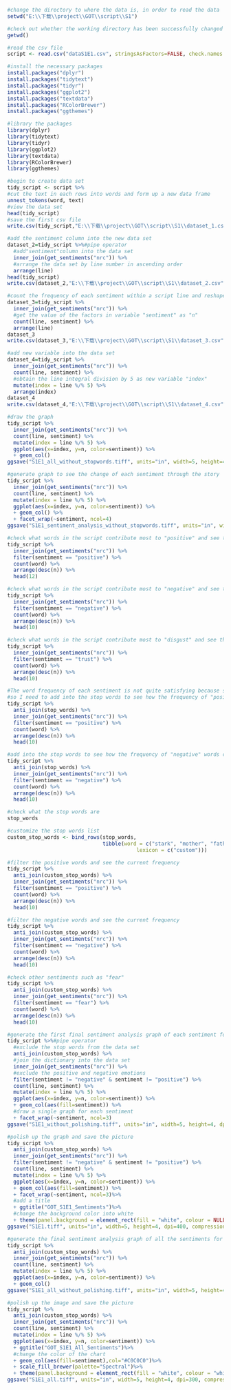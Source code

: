 ```{r}
#change the directory to where the data is, in order to read the data
setwd("E:\\下载\\project\\GOT\\script\\S1")
```

```{r}
#check out whether the working directory has been successfully changed
getwd()
```

```{r}
#read the csv file
script <- read.csv("dataS1E1.csv", stringsAsFactors=FALSE, check.names = F,fileEncoding = "UTF16LE")
```

```{r}
#install the necessary packages
install.packages("dplyr")
install.packages("tidytext")
install.packages("tidyr")
install.packages("ggplot2")
install.packages("textdata")
install.packages("RColorBrewer")
install.packages("ggthemes")
```

```{r}
#library the packages
library(dplyr)
library(tidytext)
library(tidyr)
library(ggplot2)
library(textdata)
library(RColorBrewer)
library(ggthemes)
```

```{r}
#begin to create data set
tidy_script <- script %>% 
#cut the text in each rows into words and form up a new data frame
unnest_tokens(word, text)
#view the data set
head(tidy_script)
#save the first csv file
write.csv(tidy_script,"E:\\下载\\project\\GOT\\script\\S1\\dataset_1.csv", row.names = FALSE,fileEncoding = "UTF16LE")
```

```{r}
#add the sentiment column into the new data set
dataset_2=tidy_script %>%#pipe operator
  #add"sentiment"column into the data set
  inner_join(get_sentiments("nrc")) %>%
  #arrange the data set by line number in ascending order
  arrange(line)
head(tidy_script)
write.csv(dataset_2,"E:\\下载\\project\\GOT\\script\\S1\\dataset_2.csv", row.names = FALSE,fileEncoding = "UTF16LE")
```

```{r}
#count the frequency of each sentiment within a script line and reshape the data set
dataset_3=tidy_script %>%
  inner_join(get_sentiments("nrc")) %>%
  #get the value of the factors in variable "sentiment" as "n"
  count(line, sentiment) %>%
  arrange(line) 
dataset_3
write.csv(dataset_3,"E:\\下载\\project\\GOT\\script\\S1\\dataset_3.csv", row.names = FALSE,fileEncoding = "UTF16LE")
```

```{r}
#add new variable into the data set
dataset_4=tidy_script %>%
  inner_join(get_sentiments("nrc")) %>%
  count(line, sentiment) %>%
  #obtain the line integral division by 5 as new variable "index"
  mutate(index = line %/% 5) %>%
  arrange(index)
dataset_4
write.csv(dataset_4,"E:\\下载\\project\\GOT\\script\\S1\\dataset_4.csv", row.names = FALSE,fileEncoding = "UTF16LE")
```

```{r}
#draw the graph
tidy_script %>%
  inner_join(get_sentiments("nrc")) %>%
  count(line, sentiment) %>%
  mutate(index = line %/% 5) %>%
  ggplot(aes(x=index, y=n, color=sentiment)) %>%
  + geom_col()
ggsave("S1E1_all_without_stopwords.tiff", units="in", width=5, height=4, dpi=400, compression = 'lzw')
```

```{r}
#generate graph to see the change of each sentiment through the story
tidy_script %>%
  inner_join(get_sentiments("nrc")) %>%
  count(line, sentiment) %>%
  mutate(index = line %/% 5) %>%
  ggplot(aes(x=index, y=n, color=sentiment)) %>%
  + geom_col() %>%
  + facet_wrap(~sentiment, ncol=4)
ggsave("S1E1_sentiment_analysis_without_stopwords.tiff", units="in", width=5, height=4, dpi=500, compression = 'lzw')
```

```{r}
#check what words in the script contribute most to "positive" and see the frequency
tidy_script %>%
  inner_join(get_sentiments("nrc")) %>%
  filter(sentiment == "positive") %>%
  count(word) %>%
  arrange(desc(n)) %>%
  head(12)
```

```{r}
#check what words in the script contribute most to "negative" and see the frequency
tidy_script %>%
  inner_join(get_sentiments("nrc")) %>%
  filter(sentiment == "negative") %>%
  count(word) %>%
  arrange(desc(n)) %>%
  head(10)
```

```{r}
#check what words in the script contribute most to "disgust" and see the frequency
tidy_script %>%
  inner_join(get_sentiments("nrc")) %>%
  filter(sentiment == "trust") %>%
  count(word) %>%
  arrange(desc(n)) %>%
  head(10)
```

```{r}
#The word frequency of each sentiment is not quite satisfying because some frequently appearing words belong to different categories at the same time
#so I need to add into the stop words to see how the frequency of "positive" words changes
tidy_script %>%
  anti_join(stop_words) %>%
  inner_join(get_sentiments("nrc")) %>%
  filter(sentiment == "positive") %>%
  count(word) %>%
  arrange(desc(n)) %>%
  head(10)
```

```{r}
#add into the stop words to see how the frequency of "negative" words changes
tidy_script %>%
  anti_join(stop_words) %>%
  inner_join(get_sentiments("nrc")) %>%
  filter(sentiment == "negative") %>%
  count(word) %>%
  arrange(desc(n)) %>%
  head(10)
```
```{r}
#check what the stop words are
stop_words
```

```{r}
#customize the stop words list
custom_stop_words <- bind_rows(stop_words,
                               tibble(word = c("stark", "mother", "father","daughter", "brother", "rock", "ground", "lord", "shoulder", "king", "grace", "sea", "horse", "soldier", "servent","mother", "standing", "sea", "iron", "guard", "armor", "word", "words"),
                                          lexicon = c("custom")))
```

```{r}
#filter the positive words and see the current frequency 
tidy_script %>%
  anti_join(custom_stop_words) %>%
  inner_join(get_sentiments("nrc")) %>%
  filter(sentiment == "positive") %>%
  count(word) %>%
  arrange(desc(n)) %>%
  head(10)
```

```{r}
#filter the negative words and see the current frequency 
tidy_script %>%
  anti_join(custom_stop_words) %>%
  inner_join(get_sentiments("nrc")) %>%
  filter(sentiment == "negative") %>%
  count(word) %>%
  arrange(desc(n)) %>%
  head(10)
```

```{r}
#check other sentiments such as "fear"
tidy_script %>%
  anti_join(custom_stop_words) %>%
  inner_join(get_sentiments("nrc")) %>%
  filter(sentiment == "fear") %>%
  count(word) %>%
  arrange(desc(n)) %>%
  head(10)
```

```{r}
#generate the first final sentiment analysis graph of each sentiment for the story and save the picture
tidy_script %>%#pipe operator 
  #exclude the stop words from the data set
  anti_join(custom_stop_words) %>%
  #join the dictionary into the data set
  inner_join(get_sentiments("nrc")) %>%
  #exclude the positive and negative emotions
  filter(sentiment != "negative" & sentiment != "positive") %>%
  count(line, sentiment) %>%
  mutate(index = line %/% 5) %>%
  ggplot(aes(x=index, y=n, color=sentiment)) %>%
  + geom_col(aes(fill=sentiment)) %>%
  #draw a single graph for each sentiment
  + facet_wrap(~sentiment, ncol=3)
ggsave("S1E1_without_polishing.tiff", units="in", width=5, height=4, dpi=400, compression = 'lzw')
```

```{r}
#polish up the graph and save the picture
tidy_script %>%
  anti_join(custom_stop_words) %>%
  inner_join(get_sentiments("nrc")) %>%
  filter(sentiment != "negative" & sentiment != "positive") %>%
  count(line, sentiment) %>%
  mutate(index = line %/% 5) %>%
  ggplot(aes(x=index, y=n, color=sentiment)) %>%
  + geom_col(aes(fill=sentiment)) %>%
  + facet_wrap(~sentiment, ncol=3)%>%
  #add a title
  + ggtitle("GOT_S1E1_Sentiments")%>%
  #change the background color into white
  + theme(panel.background = element_rect(fill = "white", colour = NULL, size = 0))
ggsave("S1E1.tiff", units="in", width=5, height=4, dpi=400, compression = 'lzw')
```

```{r}
#generate the final sentiment analysis graph of all the sentiments for the story and save the picture
tidy_script %>%
  anti_join(custom_stop_words) %>%
  inner_join(get_sentiments("nrc")) %>%
  count(line, sentiment) %>%
  mutate(index = line %/% 5) %>%
  ggplot(aes(x=index, y=n, color=sentiment)) %>%
  + geom_col()
ggsave("S1E1_all_without_polishing.tiff", units="in", width=5, height=4, dpi=300, compression = 'lzw')
```

```{r}
#polish up the image and save the picture
tidy_script %>%
  anti_join(custom_stop_words) %>%
  inner_join(get_sentiments("nrc")) %>%
  count(line, sentiment) %>%
  mutate(index = line %/% 5) %>%
  ggplot(aes(x=index, y=n, color=sentiment)) %>%
  + ggtitle("GOT_S1E1_All_Sentiments")%>%
  #change the color of the chart
  + geom_col(aes(fill=sentiment),col="#C0C0C0")%>%
  + scale_fill_brewer(palette="Spectral")%>%
  + theme(panel.background = element_rect(fill = "white", colour = "white", size = 0))
ggsave("S1E1_all.tiff", units="in", width=5, height=4, dpi=300, compression = 'lzw')
```

